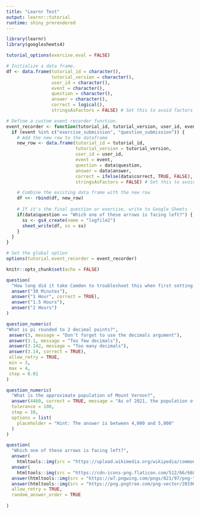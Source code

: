 ```yaml
---
title: "Learnr Test"
output: learnr::tutorial
runtime: shiny_prerendered
---
```


```r
library(learnr)
library(googlesheets4)

tutorial_options(exercise.eval = FALSE)

# Initialize a data frame.
df <- data.frame(tutorial_id = character(), 
                 tutorial_version = character(),
                 user_id = character(),
                 event = character(), 
                 question = character(),
                 answer = character(), 
                 correct = logical(),
                 stringsAsFactors = FALSE) # Set this to avoid factors

# Define a custom event recorder function.
event_recorder <- function(tutorial_id, tutorial_version, user_id, event, data) {
  if (event %in% c("exercise_submission", "question_submission")) {
    # Add the new row to the dataframe
    new_row <- data.frame(tutorial_id = tutorial_id, 
                          tutorial_version = tutorial_version,
                          user_id = user_id,
                          event = event, 
                          question = data$question,
                          answer = data$answer, 
                          correct = ifelse(data$correct, TRUE, FALSE),
                          stringsAsFactors = FALSE) # Set this to avoid factors

    # Combine the existing data frame with the new row
    df <<- rbind(df, new_row)
    
    # If it's the final question or exercise, write to Google Sheets
    if(data$question == "Which one of these arrows is facing left?") {
      ss <- gs4_create(name = "logfile2")
      sheet_write(df, ss = ss)
    }
  }
}

# Set the global option
options(tutorial.event_recorder = event_recorder)

knitr::opts_chunk$set(echo = FALSE)

```

```r

question(
  "How long did it take Camden to troubleshoot this when first setting it up?",
  answer("30 Minutes"),
  answer("1 Hour", correct = TRUE),
  answer("1.5 Hours"),
  answer("2 Hours")
)
```

```r

question_numeric(
"What is pi rounded to 2 decimal points?",
 answer(3, message = "Don't forget to use the decimals argument"),
 answer(3.1, message = "Too few decimals"),
 answer(3.142, message = "Too many decimals"),
 answer(3.14, correct = TRUE),
 allow_retry = TRUE,
 min = 3,
 max = 4,
 step = 0.01
)
```

```r

question_numeric(
  "What is the approximate population of Mount Vernon?",
  answer(4460, correct = TRUE, message = "As of 2021, the population of Mount Vernon is 4460."),
  tolerance = 100,
  step = 10,
  options = list(
    placeholder = "Hint: The answer is between 4,000 and 5,000"
  )
)
```

```r
question(
  "Which one of these arrows is facing left?",
  answer(
    htmltools::img(src = "https://upload.wikimedia.org/wikipedia/commons/thumb/5/5e/Small_arrow_pointing_left.svg/440px-Small_arrow_pointing_left.svg.png"), correct = TRUE),
  answer(
    htmltools::img(src = "https://cdn-icons-png.flaticon.com/512/66/66831.png")),
  answer(htmltools::img(src = "https://w7.pngwing.com/pngs/821/97/png-transparent-black-arrow-up-illustration-arrow-desktop-symbol-up-arrow-angle-triangle-sign-thumbnail.png")),
  answer(htmltools::img(src = "https://png.pngtree.com/png-vector/20190419/ourmid/pngtree-vector-down-arrow-icon-png-image_956433.jpg")),
  allow_retry = TRUE,
  random_answer_order = TRUE
  
)
```
